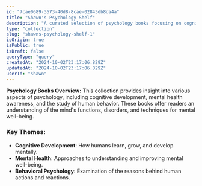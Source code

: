 ```yaml
---
id: "7cae0689-3573-40d8-8cae-02843db8da4a"
title: "Shawn's Psychology Shelf"
description: "A curated selection of psychology books focusing on cognitive development, mental health, and human behavior."
type: "collection"
slug: "shawns-psychology-shelf-1"
isOrigin: true
isPublic: true
isDraft: false
queryType: "query"
createdAt: "2024-10-02T23:17:06.829Z"
updatedAt: "2024-10-02T23:17:06.829Z"
userId: "shawn"
---
```


**Psychology Books Overview:**
This collection provides insight into various aspects of psychology, including cognitive development, mental health awareness, and the study of human behavior. These books offer readers an understanding of the mind's functions, disorders, and techniques for mental well-being.

### Key Themes:
- **Cognitive Development**: How humans learn, grow, and develop mentally.
- **Mental Health**: Approaches to understanding and improving mental well-being.
- **Behavioral Psychology**: Examination of the reasons behind human actions and reactions.
